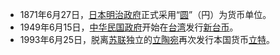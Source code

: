 * 1871年6月27日，[[日本|日本]][[明治政府|明治政府]]正式采用“[[日元|圆]]”（円）为货币单位。
* 1949年6月15日，[[中华民国政府|中华民国政府]]开始在[[台湾|台湾]]发行[[新台币|新台币]]。
* 1993年6月25日，脱离[[苏联|苏联]]独立的[[立陶宛|立陶宛]]再次发行本国货币[[立陶宛立特|立特]]。